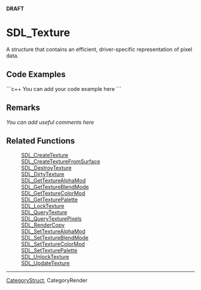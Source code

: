 <!-- pragma section-numbers off -->
<!-- pragma disable-camelcase -->
'''DRAFT'''

= SDL_Texture =
A structure that contains an efficient, driver-specific representation of pixel data.


== Code Examples ==
```c++
You can add your code example here
```

== Remarks ==
''You can add useful comments here''

== Related Functions ==
:[[SDL_CreateTexture]]
:[[SDL_CreateTextureFromSurface]]
:[[SDL_DestroyTexture]]
:[[SDL_DirtyTexture]]
:[[SDL_GetTextureAlphaMod]]
:[[SDL_GetTextureBlendMode]]
:[[SDL_GetTextureColorMod]]
:[[SDL_GetTexturePalette]]
:[[SDL_LockTexture]]
:[[SDL_QueryTexture]]
:[[SDL_QueryTexturePixels]]
:[[SDL_RenderCopy]]
:[[SDL_SetTextureAlphaMod]]
:[[SDL_SetTextureBlendMode]]
:[[SDL_SetTextureColorMod]]
:[[SDL_SetTexturePalette]]
:[[SDL_UnlockTexture]]
:[[SDL_UpdateTexture]]

----
[[CategoryStruct]], Category<code></code>Render
